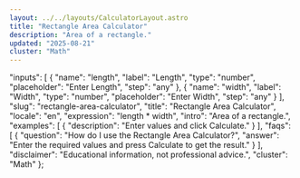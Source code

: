```yaml
---
layout: ../../layouts/CalculatorLayout.astro
title: "Rectangle Area Calculator"
description: "Area of a rectangle."
updated: "2025-08-21"
cluster: "Math"
---
```



  "inputs": [
    {
      "name": "length",
      "label": "Length",
      "type": "number",
      "placeholder": "Enter Length",
      "step": "any"
    },
    {
      "name": "width",
      "label": "Width",
      "type": "number",
      "placeholder": "Enter Width",
      "step": "any"
    }
  ],
  "slug": "rectangle-area-calculator",
  "title": "Rectangle Area Calculator",
  "locale": "en",
  "expression": "length * width",
  "intro": "Area of a rectangle.",
  "examples": [
    {
      "description": "Enter values and click Calculate."
    }
  ],
  "faqs": [
    {
      "question": "How do I use the Rectangle Area Calculator?",
      "answer": "Enter the required values and press Calculate to get the result."
    }
  ],
  "disclaimer": "Educational information, not professional advice.",
  "cluster": "Math"
};

<Calculator schema={schema} />
